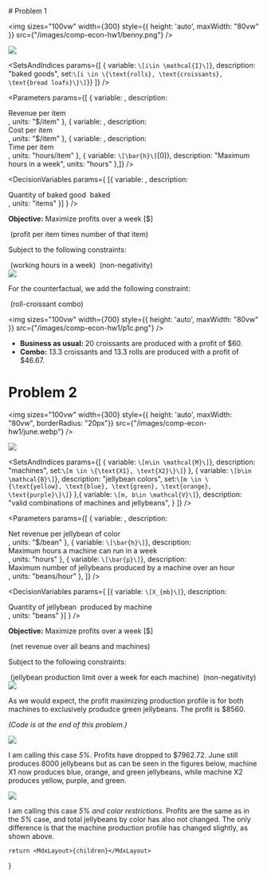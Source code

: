 

<Heading />

<div>
# Problem 1

<img
    sizes="100vw"
    width={300}
    style={{ height: 'auto', maxWidth: "80vw" }}
    src={"/images/comp-econ-hw1/benny.png"}
/>

![](/images/comp-econ-hw1/p1.png)

<SetsAndIndices params={[
    {
        variable: <Math>{(s=>s.raw)`\[i\in \mathcal{I}\]`}</Math>, 
        description: "baked goods",
        set:<Math>{(s=>s.raw)`\[i \in \{\text{rolls}, \text{croissants}, \text{bread loafs}\}\]`}</Math>}
    ]}
/>

<Parameters params={[
    { variable: <Math>\[r_i\]</Math>, description: <div>Revenue per item <Math>\[i\]</Math></div>, units: "$/item" },
    { variable: <Math>\[c_i\]</Math>, description: <div>Cost per item <Math>\[i\]</Math></div>, units: "$/item" },
    { variable: <Math>\[h_i\]</Math>, description: <div>Time per item <Math>\[i\]</Math></div>, units: "hours/item" },
    { variable: <Math>{(s=>s.raw)`\[\bar{h}\]`[0]}</Math>, description: "Maximum hours in a week", units: "hours" },]}
/>

<DecisionVariables params={
    [{ variable: <Math>\[X_i\]</Math>, description: <div>Quantity of baked good <Math>\[i\]</Math> baked</div>, units: "items" }]
} />


**Objective:** Maximize profits over a week [$]

<TwoColumnEquations>
    <Math>{(s=>s.raw)`\[\sum_{i \in \mathcal{I}} (r_i - c_i) X_i\]`[0]}</Math>
      (profit per item times number of that item)
</TwoColumnEquations>


Subject to the following constraints:

<TwoColumnEquations>
    <Math>{(s=>s.raw)`\[\sum_{i \in \mathcal{I}} h_i  X_i \leq \bar{h}\]`[0]}</Math>
      (working hours in a week)
    <Math>{(s=>s.raw)`\[X_i \geq 0 \quad \forall \ i \in \mathcal{I}\]`[0]}</Math>
    (non-negativity)
</TwoColumnEquations>


<br />
<img
    sizes="100vw"
    width={700}
    style={{ height: 'auto', maxWidth: "80vw" }}
    src={"/images/comp-econ-hw1/p1b.png"}
/>

For the counterfactual, we add the following constraint:

<TwoColumnEquations>
    <Math>{(s=>s.raw)`\[X_{rolls} \geq X_{croissants}\]`[0]}</Math>
      (roll-croissant combo)
</TwoColumnEquations>


<br />

<img
    sizes="100vw"
    width={700}
    style={{ height: 'auto', maxWidth: "80vw" }}
    src={"/images/comp-econ-hw1/p1c.png"}
/>

<div style={{display: 'flex'}}>
<Figure1 /><Figure2 />
</div>

- **Business as usual:** 20 croissants are produced with a profit of $60.
- **Combo:** 13.3 croissants and 13.3 rolls are produced with a profit of $46.67.


<CodeSnippet rawStr={q1code} filename="q1.gms"/>

# Problem 2

<img
    sizes="100vw"
    width={300}
    style={{ height: 'auto', maxWidth: "80vw", borderRadius: "20px"}}
    src={"/images/comp-econ-hw1/june.webp"}
/>

![](/images/comp-econ-hw1/p2.png)

<SetsAndIndices params={[
    {
        variable: <Math>{(s=>s.raw)`\[m\in \mathcal{M}\]`}</Math>, 
        description: "machines",
        set:<Math>{(s=>s.raw)`\[m \in \{\text{X1}, \text{X2}\}\]`}</Math>
    },
    {
        variable: <Math>{(s=>s.raw)`\[b\in \mathcal{B}\]`}</Math>, 
        description: "jellybean colors",
        set:<Math>{(s=>s.raw)`\[m \in \{\text{yellow}, \text{blue}, \text{green}, \text{orange}, \text{purple}\}\]`}</Math>
    },{
        variable: <Math>{(s=>s.raw)`\[m, b\in \mathcal{V}\]`}</Math>, 
        description: "valid combinations of machines and jellybeans",
    }
    ]}
/>

<Parameters params={[
    { variable: <Math>\[r_b\]</Math>, description: <div>Net revenue per jellybean of color  <Math>\[b\]</Math></div>, units: "$/bean" },
    { variable: <Math>{(s=>s.raw)`\[\bar{h}\]`}</Math>, description: <div>Maximum hours a machine can run in a week</div>, units: "hours" },
    { variable: <Math>{(s=>s.raw)`\[\bar{p}\]`}</Math>, description: <div>Maximum number of jellybeans produced by a machine over an hour</div>, units: "beans/hour" },
]}
/>

<DecisionVariables params={
    [{ variable: <Math>{(s=>s.raw)`\[X_{mb}\]`}</Math>, 
    description: <div>Quantity of jellybean <Math>\[b\]</Math> produced by machine <Math>\[m\]</Math></div>, 
    units: "beans" }]
} />

**Objective:** Maximize profits over a week [$]

<TwoColumnEquations>
    <Math>{(s=>s.raw)`\[\sum_{m, b \ \in\  \mathcal{V}} (r_b) X_{mb}\]`[0]}</Math>
      (net revenue over all beans and machines)
</TwoColumnEquations>

Subject to the following constraints:

<TwoColumnEquations>
    <Math>{(s=>s.raw)`\[\bar{h}\bar{p} \geq \sum_{b \in \mathcal{B}} X_{mb} \quad \forall \ m \in \mathcal{M}\]`[0]}</Math>
      (jellybean production limit over a week for each machine)
    <Math>{(s=>s.raw)`\[X_{mb} \geq 0 \quad \forall \ m \in \mathcal{M}, b \in \mathcal{B}\]`[0]}</Math>
    (non-negativity)
</TwoColumnEquations>

<br />
<img
    sizes="100vw"
    width={700}
    style={{ height: 'auto', maxWidth: "80vw" }}
    src={"/images/comp-econ-hw1/p2b.png"}
/>

As we would expect, the profit maximizing production profile is for both machines to exclusively produdce green jellybeans. The profit is $8560.

*(Code is at the end of this problem.)*

![](/images/comp-econ-hw1/p2c.png)

I am calling this case *5%*. Profits have dropped to $7962.72. June still produces 8000 jellybeans but as can be seen in the figures below, 
machine X1 now produces blue, orange, and green jellybeans, while machine X2 produces yellow, purple, and green.

<div style={{display: 'flex'}}>
<BeansFigure1 /><BeansFigure2 />
</div>

<FigureProfits />

![](/images/comp-econ-hw1/p2d.png)

I am calling this case *5% and color restrictions*. Profits are the same as in the *5%* case, and total jellybeans by color has also not changed.
The only difference is that the machine production profile has changed slightly, as shown above.

<CodeSnippet rawStr={q2code} filename="q2.gms"/>


</div>

    return <MdxLayout>{children}</MdxLayout>

}
